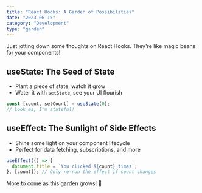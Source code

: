 ```yaml
---
title: "React Hooks: A Garden of Possibilities"
date: "2023-06-15"
category: "Development"
type: "garden"
---
```


Just jotting down some thoughts on React Hooks. They're like magic beans for your components!

## useState: The Seed of State

- Plant a piece of state, watch it grow
- Water it with `setState`, see your UI flourish

```jsx
const [count, setCount] = useState(0);
// Look ma, I'm stateful!
```

## useEffect: The Sunlight of Side Effects

- Shine some light on your component lifecycle
- Perfect for data fetching, subscriptions, and more

```jsx
useEffect(() => {
  document.title = `You clicked ${count} times`;
}, [count]); // Only re-run the effect if count changes
```

More to come as this garden grows! 🌻
